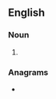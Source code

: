 ==English==

===Noun===
{{head|en|noun form}}

# {{plural of|intinction|lang=en}}

===Anagrams===
* {{anagrams|en|a=ciiinnnostt|instinction}}
